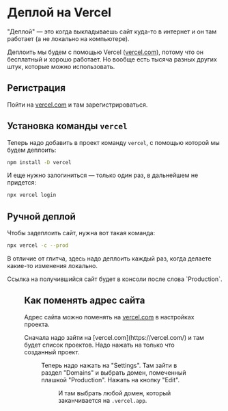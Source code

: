 
# Деплой на Vercel

"Деплой" — это когда выкладываешь сайт куда-то в интернет и он там работает (а не локально на компьютере).

Деплоить мы будем с помощью Vercel ([vercel.com](https://vercel.com)), потому что он бесплатный и хорошо работает. Но вообще есть тысяча разных других штук, которые можно использовать.

## Регистрация

Пойти на [vercel.com](https://vercel.com) и там зарегистрироваться.

## Установка команды `vercel`

Теперь надо добавить в проект команду `vercel`, с помощью которой мы будем деплоить:

```bash Terminal
npm install -D vercel
```

И еще нужно залогиниться — только один раз, в дальнейшем не придется:

```bash Terminal
npx vercel login
```

## Ручной деплой

Чтобы задеплоить сайт, нужна вот такая команда:

```bash Terminal
npx vercel -c --prod
```

В отличие от глитча, здесь надо деплоить каждый раз, когда делаете какие-то изменения локально.

<Boxes>
  <Box>
    Ссылка на получившийся сайт будет в консоли после слова `Production`.
  </Box>
  <Box>
    <Figure image="/vercel-deploy.png" noBorder />
  </Box>
</Boxes>

## Как поменять адрес сайта

Адрес сайта можно поменять на [vercel.com](https://vercel.com/) в настройках проекта.

<Boxes>
  <Box>
    Сначала надо зайти на [vercel.com](https://vercel.com/) и там будет список проектов. Надо нажать на только что созданный проект.
  </Box>
  <Box>
    <Figure image="/vercel-dashboard.png" />
  </Box>
</Boxes>

<Boxes>
  <Box>
    Теперь надо нажать на "Settings". Там зайти в раздел "Domains" и выбрать домен, помеченный плашкой "Production". Нажать на кнопку "Edit".
  </Box>
  <Box>
    <Figure image="/vercel-project-edit.png" />
  </Box>
</Boxes>

И там выбрать любой домен, который заканчивается на `.vercel.app`.